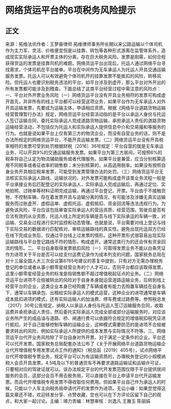 # 网络货运平台的6项税务风险提示
## 正文
来源：拓维法讯作者：王梦豪律师 拓维律师事务所长期以来公路运输以个体司机作为主力军，灵活、价格便宜但是以挂靠、转包等各种形式游离在监管体系外，造成现实实际承运人和开票主体的分离，存在巨大税务风险。发票是刚需，如何合规获得货运的发票是挂靠司机的难题。网络货运平台出现后，托运人通过网络平台寻找需求，个体司机在平台接单。平台在中间作为无车承运人为托运人开具交通运输服务发票。托运人可以有效避免个体司机开的挂靠发票不能抵扣的风险，转移风险。但托运人也要识别税务违法的平台，如平台涉及到虚开，那么平台对外开出的所有发票都可能涉及到稽查。下面总结了这类平台经营过程中需注意的风险点：一、平台对外开票业务风险（一）网络货运平台没有开具业务相符的发票可构成虚开首先，并非所有的线上平台都可以经营这项业务，如果平台作为无车承运人对外开具运输发票，先要成为运输主体，申请相应资质。根据《网络平台道路货物运输经营管理暂行办法》规定，网络货运平台经营活动指的是平台以承运人身份与托运人签订运输合同，委托实际承运人完成道路货物运输，承担承运人责任的道路货物运输经营活动，不包括仅为托运人和实际承运人提供信息中介和交易撮和等服务的行为。也就是说如果平台上仅有第三方的物流企业，而没有自营业务的话，则不是办法所规定的网络货运平台，不能开具运输发票。（二）网络货运平台没有开具税率相符的发票可受到处罚根据财税〔2016〕36号规定：平台自营的就是无车承运业务，可以开具9%的交通运输服务发票。如果平台为第三方居间，可按照6%的税率将自己认定为物流辅助服务或者代理服务。如果平台是兼营，应当分别核算适用不同税率或者征收率的销售额；未分别核算的，从高适用税率。如果没有按照自身业务开具相应税率发票，可能受到发票管理办法的处罚。（三）网络货运平台无法核实实际承运人路线、运输状况的，对外发票可能构成虚开该类业务流程一般是平台承接业务后匹配登记的实际承运人，实际承运人完成运输后，再通过定位、实地拍照、过磅单等材料证明完成运输，再通过平台登记，开票。平台由于不接触货物，不控制车辆，存在着发票开具与运输分离的情况，有可能涉及涉嫌无真实运输服务而过账虚开、虚假运单、虚假托运、虚假抵扣、资金回流等违法违规行为。为避免该风险，平台应该包括审查实际承运人的营运资质、经营范围，驾驶员是否有合法有效的从业资质，托运人线上所定的车辆是否与线下实际承运的车辆一致，对运输、交易全过程进行实时监控和动态管理。也就是说，平台需要对线上登记与线下实际交易的数据进行匹配核对，审核运输路线的真实性。避免出现托运双方已经在线下完成业务后，仅通过平台线上过发票的情形。这种开票形式很容易出现实际运输路线与平台登记路线不符的情形，构成虚开。通常这类行为的还会伴有资金回流的情形。二、平台自身取得发票抵扣风险（一）可取得发票业务不能以白条凭证作为进项关于平台是否可以给支付运费记录作为成本列支的问题，国家税务总局在对十三届全国人大三次会议第8765号建议的答复中提到，只有对方无需办理税务登记的单位或者从事小额零星经营业务的个人才可以，否则平台都应该取得发票。这里小额零星经营业务的标准是指销售额不超过增值税起征点的业务。（二）网络货运平台进项不合规被转出的风险对于自身本身就运营道路运输业务，后转到线上经营平台的企业，这类企业本身已经购置了车辆或者有能力去购置车辆挂在自身名下，通常以车辆承包、出租给实际承运人的模式运营，这种企业的进项通常是车辆成本抵扣进项的模式，还有实际运输人的加油费、停车费或过路费等。参照税总发〔2017〕30号公告规定，纳税人以承运人身份与托运人签订运输服务合同，收取运费并承担承运人责任，然后委托实际承运人完成全部或部分运输服务时，对应该业务所产生的成品油与道路、桥、闸通行费可以依据符合规定的增值税扣税凭证进行抵扣。对于自己能够控制车辆的运输企业，这种模式需要防范的是进项不合规被要求转出的风险，例如实际承运人所提供的成本发票与实际情况不符等。三、网络货运平台代开业务风险除了平台自身对外开票，对于满足一定条件的企业，平台还可以代开发票。国家税务总局配套办法公布了《关于开展网络平台道路货物运输企业代开增值税专用发票试点工作的通知》（税总函〔2019〕405号），试点网络平台代开增值税专票业务，规定平台可以为有运输资质的，办理税务登记的小规模纳税人会员开具发票。4.5吨及以下的普通货车不再要求道路运输证和运输许可证，只要相对应的驾驶证就可以。该办法规定平台的代开发票范围仅限于平台提供居间服务的会员，这部分会员不用去税务局，可以直接在平台上申请平台代开运输发票。而且代开增值税专用发票不得收取任何费用。但如果平台自己作为承运人的时候，只能以个人车主向税务局申请代开的发票作为进项。无讼小编：如果您觉得这篇文章还不错，欢迎转发分享、点赞收藏，您也可以在下方评论区留下自己的观点，和大家一起讨论。主编：靖力责编：林慧审核：刘逸凡 王雅玉 陈丽娟 